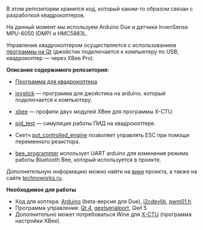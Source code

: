 В этом репозитории хранится код, который каким-то образом связан с разработкой квадрокоптеров.

На данный момент мы используем Arduino Due и датчики InvenSense MPU-6050 (DMP) и HMC5883L.

Управление квадрокоптером осуществляется с использованием [https://github.com/it-workshop/Quadrocopter/tree/MPU-6050-Compass/control/qt программы на Qt]&nbsp;(джойстик подключается к компьютеру по USB, квадрокоптер&nbsp;&mdash; через XBee Pro).

'''Описание содержимого репозитория:'''

* [https://github.com/it-workshop/Quadrocopter/tree/MPU-6050-Compass/arduino/quadrocopter_oop Программа для квадрокоптера]

* [https://github.com/it-workshop/Quadrocopter/tree/MPU-6050-Compass/arduino/joystick/serial_joystick/serial_joystick.ino joystick]&nbsp;&mdash; программа для джойстика на arduino, который подключается к компьютеру.

* [https://github.com/it-workshop/Quadrocopter/tree/MPU-6050-Compass/xbee xbee]&nbsp;&mdash; профили двух модулей XBee для программы X-CTU.

* [https://github.com/it-workshop/Quadrocopter/tree/MPU-6050-Compass/debug/pid_test pid_test]&nbsp;&mdash; симуляция работы ПИД на квадрокоптере.

* Скетч [https://github.com/it-workshop/Quadrocopter/tree/MPU-6050-Compass/arduino/pot_controlled_engine/pot_controlled_engine.ino pot_controlled_engine]&nbsp;позволяет управлять ESC при помощи переменного резистора.

* [https://github.com/it-workshop/Quadrocopter/tree/MPU-6050-Compass/arduino/bee_programmer/bee_programmer.ino bee_programmer]&nbsp;использует UART arduino для изменения режима работы Bluetooth Bee, который используется в проекте.

Дополнительную информацию можно найти на [https://github.com/it-workshop/Quadrocopter/wiki вики] проекта, а также на сайте [http://technoworks.ru/qcopter/ technoworks.ru].

'''Необходимое для работы'''

* Код для коптера: [http://arduino.cc/ Arduino] (beta-версия для Due), [https://github.com/it-workshop/i2cdevlib i2cdevlib], [https://github.com/it-workshop/pwm01.h_by_randomvibe pwm01.h]
* Программа управления: [http://qt-project.org/ Qt 4], [https://code.google.com/p/qextserialport/ qextserialport], Qwt 5
* Дополнительно может потребоваться Wine для [http://www.digi.com/support/productdetail?pid=3352&osvid=57&type=utilities X-CTU] (программа настройки XBee).
